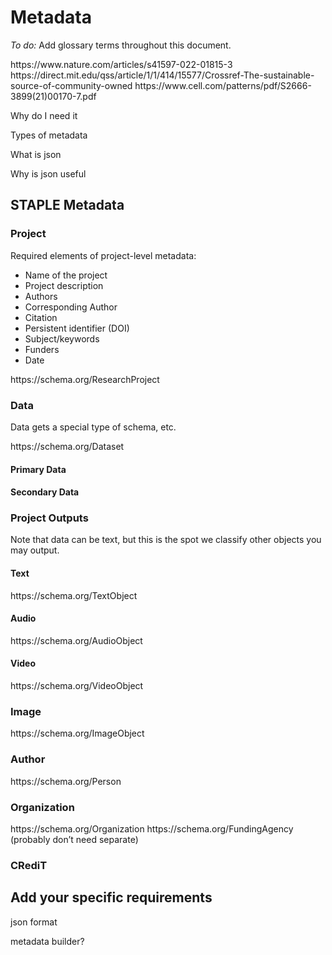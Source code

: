 # Metadata

*To do:* Add glossary terms throughout this document. 

https://www.nature.com/articles/s41597-022-01815-3
https://direct.mit.edu/qss/article/1/1/414/15577/Crossref-The-sustainable-source-of-community-owned
https://www.cell.com/patterns/pdf/S2666-3899(21)00170-7.pdf

Why do I need it

Types of metadata

What is json

Why is json useful

## STAPLE Metadata

### Project

Required elements of project-level metadata:

-   Name of the project
-   Project description
-   Authors
-   Corresponding Author
-   Citation
-   Persistent identifier (DOI)
-   Subject/keywords
-   Funders
-   Date

https://schema.org/ResearchProject

### Data

Data gets a special type of schema, etc.

https://schema.org/Dataset

#### Primary Data

#### Secondary Data

### Project Outputs

Note that data can be text, but this is the spot we classify other objects you may output.

#### Text

https://schema.org/TextObject

#### Audio

https://schema.org/AudioObject

#### Video

https://schema.org/VideoObject

### Image

https://schema.org/ImageObject

### Author

https://schema.org/Person

### Organization

https://schema.org/Organization https://schema.org/FundingAgency (probably don't need separate)

### CRediT

## Add your specific requirements

json format

metadata builder?
